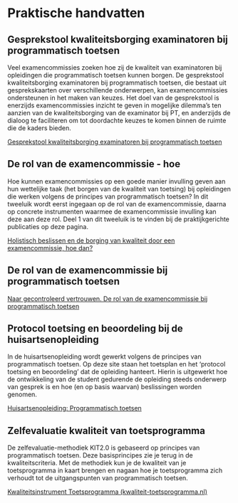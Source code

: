 # Praktische handvatten 

## Gesprekstool kwaliteitsborging examinatoren bij programmatisch toetsen  

Veel examencommissies zoeken hoe zij de kwaliteit van examinatoren bij opleidingen die programmatisch toetsen kunnen borgen. De gesprekstool kwaliteitsborging examinatoren bij programmatisch toetsen, die bestaat uit gesprekskaarten over verschillende onderwerpen, kan examencommissies ondersteunen in het maken van keuzes. Het doel van de gesprekstool is enerzijds examencommissies inzicht te geven in mogelijke dilemma’s ten aanzien van de kwaliteitsborging van de examinator bij PT, en anderzijds de dialoog te faciliteren om tot doordachte keuzes te komen binnen de ruimte die de kaders bieden.  

[Gesprekstool kwaliteitsborging examinatoren bij programmatisch toetsen](https://drive.google.com/file/d/10juwQ0TBNENqnTCYMDqLFwkOZSXYb6W_/view?usp=share_link)

## De rol van de examencommissie - hoe 

Hoe kunnen examencommissies op een goede manier invulling geven aan hun wettelijke taak (het borgen van de kwaliteit van toetsing) bij opleidingen die werken volgens de principes van programmatisch toetsen? In dit tweeluik wordt eerst ingegaan op de rol van de examencommissie, daarna op concrete instrumenten waarmee de examencommissie invulling kan deze aan deze rol. Deel 1 van dit tweeluik is te vinden bij de praktijkgerichte publicaties op deze pagina. 

[Holistisch beslissen en de borging van kwaliteit door een examencommissie, hoe dan?](https://lerenvantoetsen.nl/holistisch-beslissen-en-de-borging-van-kwaliteit-door-een-examencommissie-hoe-dan/)

## De rol van de examencommissie bij programmatisch toetsen

[Naar gecontroleerd vertrouwen. De rol van de examencommissie bij programmatisch toetsen](https://lerenvantoetsen.nl/naar-gecontroleerd-vertrouwen-de-rol-van-de-examencommissie-bij-programmatisch-toetsen/)

## Protocol toetsing en beoordeling bij de huisartsenopleiding 

In de huisartsenopleiding wordt gewerkt volgens de principes van programmatisch toetsen. Op deze site staan het toetsplan en het 'protocol toetsing en beoordeling' dat de opleiding hanteert. Hierin is uitgewerkt hoe de ontwikkeling van de student gedurende de opleiding steeds onderwerp van gesprek is en hoe (en op basis waarvan) beslissingen worden genomen. 

[Huisartsenopleiding: Programmatisch toetsen](https://www.huisartsopleiding.nl/toetsen-beoordelen/programmatisch-toetsen/)

## Zelfevaluatie kwaliteit van toetsprogramma 

De zelfevaluatie-methodiek KIT2.0 is gebaseerd op principes van programmatisch toetsen. Deze basisprincipes zie je terug in de kwaliteitscriteria. Met de methodiek kun je de kwaliteit van je toetsprogramma in kaart brengen en nagaan hoe je toetsprogramma zich verhoudt tot de uitgangspunten van programmatisch toetsen. 

[Kwaliteitsinstrument Toetsprogramma (kwaliteit-toetsprogramma.nl)](https://www.kwaliteit-toetsprogramma.nl/)